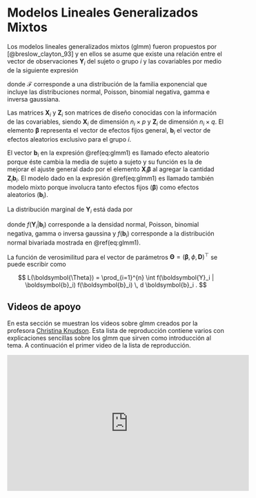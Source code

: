 # Modelos Lineales Generalizados Mixtos {#glmm}

Los modelos lineales generalizados mixtos (glmm) fueron propuestos por [@breslow_clayton_93] y en ellos se asume que existe una relación entre el vector de observaciones $\boldsymbol{Y}_i$ del sujeto o grupo $i$ y las covariables por medio de la siguiente expresión 

\begin{equation}
\begin{aligned}
\boldsymbol{Y}_i \mid \boldsymbol{b}_i &\sim \mathcal{F}(\boldsymbol{X}_i \boldsymbol{\beta} + \boldsymbol{Z}_i \boldsymbol{b}_i, \phi), \\
\boldsymbol{b}_i &\sim \mathcal{N}(\boldsymbol{0}, \boldsymbol{D}),
\end{aligned}
(\#eq:glmm1)
\end{equation}

donde $\mathcal{F}$ corresponde a una distribución de la familia exponencial que incluye las distribuciones normal, Poisson, binomial negativa, gamma e inversa gaussiana.

Las matrices $\boldsymbol{X}_i$ y $\boldsymbol{Z}_i$ son matrices de diseño conocidas con la información de las covariables, siendo $\boldsymbol{X}_i$ de dimensión $n_i \times p$ y $\boldsymbol{Z}_i$ de dimensión $n_i \times q$. El elemento $\boldsymbol{\beta}$ representa el vector de efectos fijos general, $\boldsymbol{b}_i$ el vector de efectos aleatorios exclusivo para el grupo $i$.

El vector $\boldsymbol{b}_i$ en la expresión \@ref(eq:glmm1) es llamado efecto aleatorio porque éste cambia la media de sujeto a sujeto y su función es la de mejorar el ajuste general dado por el elemento $\boldsymbol{X}_i \boldsymbol{\beta}$ al agregar la cantidad $\boldsymbol{Z}_i \boldsymbol{b}_i$. El modelo dado en la expresión \@ref(eq:glmm1) es llamado también modelo mixto porque involucra tanto efectos fijos ($\boldsymbol{\beta}$) como efectos aleatorios ($\boldsymbol{b}_i$).

La distribución marginal de $\boldsymbol{Y}_i$ está dada por

\begin{equation}
f_i(\boldsymbol{Y}_i) = \int f(\boldsymbol{Y}_i | \boldsymbol{b}_i) f(\boldsymbol{b}_i) \, d \boldsymbol{b}_i
\end{equation}

donde $f(\boldsymbol{Y}_i | \boldsymbol{b}_i)$ corresponde a la densidad normal, Poisson, binomial negativa, gamma o inversa gaussina y $f(\boldsymbol{b}_i)$ corresponde a la distribución normal bivariada mostrada en \@ref(eq:glmm1).

La función de verosimilitud para el vector de parámetros $\boldsymbol{\Theta}=(\boldsymbol{\beta}, \phi, \boldsymbol{D})^\top$ se puede escribir como

$$
L(\boldsymbol{\Theta}) = \prod_{i=1}^{n} \int f(\boldsymbol{Y}_i | \boldsymbol{b}_i) f(\boldsymbol{b}_i) \, d \boldsymbol{b}_i .
$$

## Videos de apoyo

En esta sección se muestran los videos sobre glmm creados por la profesora [Christina Knudson](https://cknudson.com/). Esta lista de reproducción contiene varios con explicaciones sencillas sobre los glmm que sirven como introducción al tema. A continuación el primer video de la lista de reproducción.

<iframe width="560" height="315" src="https://www.youtube.com/embed/98mYx2Pa74k" title="YouTube video player" frameborder="0" allow="accelerometer; autoplay; clipboard-write; encrypted-media; gyroscope; picture-in-picture" allowfullscreen></iframe>

